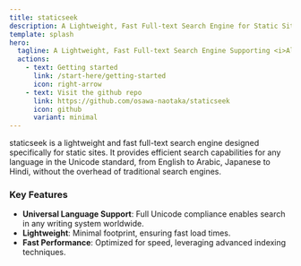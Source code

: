 ```yaml
---
title: staticseek
description: A Lightweight, Fast Full-text Search Engine for Static Sites with Universal Language Support
template: splash
hero:
  tagline: A Lightweight, Fast Full-text Search Engine Supporting <i>All Unicode Languages</i>
  actions:
    - text: Getting started
      link: /start-here/getting-started
      icon: right-arrow
    - text: Visit the github repo
      link: https://github.com/osawa-naotaka/staticseek
      icon: github
      variant: minimal
---
```


staticseek is a lightweight and fast full-text search engine designed specifically for static sites. It provides efficient search capabilities for any language in the Unicode standard, from English to Arabic, Japanese to Hindi, without the overhead of traditional search engines.

### Key Features
- **Universal Language Support**: Full Unicode compliance enables search in any writing system worldwide.
- **Lightweight**: Minimal footprint, ensuring fast load times.
- **Fast Performance**: Optimized for speed, leveraging advanced indexing techniques.